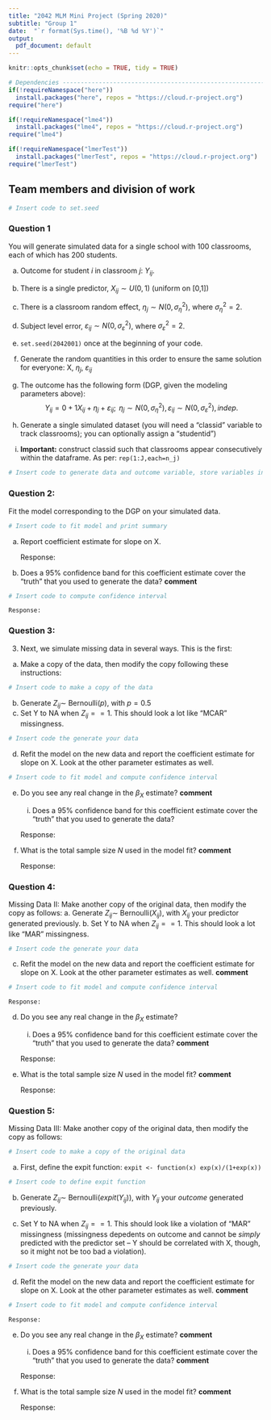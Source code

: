 ```yaml
---
title: "2042 MLM Mini Project (Spring 2020)"
subtitle: "Group 1"
date:  "`r format(Sys.time(), '%B %d %Y')`"
output:
  pdf_document: default
---
```


```r
knitr::opts_chunk$set(echo = TRUE, tidy = TRUE)
```

```r
# Dependencies -----------------------------------------------------------------
if(!requireNamespace("here"))
  install.packages("here", repos = "https://cloud.r-project.org")
require("here")

if(!requireNamespace("lme4"))
  install.packages("lme4", repos = "https://cloud.r-project.org")
require("lme4")

if(!requireNamespace("lmerTest"))
  install.packages("lmerTest", repos = "https://cloud.r-project.org")
require("lmerTest")
```

## Team members and division of work

```r
# Insert code to set.seed
```

### Question 1

You will generate simulated data for a single school with 100 classrooms, each of which has 200 students. 

  a. Outcome for student $i$ in classroom $j$: $Y_{ij}$.
    
  b. There is a single predictor, $X_{ij} \sim U(0,1)$ (uniform on [0,1])
    
  c. There is a classroom random effect, $\eta_j \sim N(0,\sigma^2_{\eta})$, where $\sigma^2_{\eta} = 2$. 
  
  d. Subject level error, $\varepsilon_{ij} \sim N(0, \sigma^2_{\varepsilon})$, where  $\sigma^2_{\varepsilon} = 2$. 
  
  e. `set.seed(2042001)` once at the beginning of your code.
  
  f. Generate the random quantities in this order to ensure the same solution for everyone: X, $\eta_j$, $\varepsilon_{ij}$ 
  
  g. The outcome has the following form (DGP, given the modeling parameters above):
$$Y_{ij} = 0 + 1X_{ij} + \eta_j + \varepsilon_{ij} ; \mbox{     } \eta_j \sim N(0,\sigma^2_{\eta}), \varepsilon_{ij} \sim N(0, \sigma^2_{\varepsilon}), indep. $$
  h. Generate a single simulated dataset (you will need a "classid" variable to track classrooms); you can optionally assign a "studentid")
  i. **Important:** construct classid such that classrooms appear consecutively within the dataframe. As per: `rep(1:J,each=n_j)`
  
  
```r
# Insert code to generate data and outcome variable, store variables in a dataframe
```

  
### Question 2: 
Fit the model corresponding to the DGP on your simulated data.
```r
# Insert code to fit model and print summary
```

a. Report coefficient estimate for slope on X.

    Response: 

b. Does a 95% confidence band for this coefficient estimate cover the “truth” that you used to generate the data? **comment**

```r
# Insert code to compute confidence interval 
```

    Response:
    
### Question 3:
3. Next, we simulate missing data in several ways. This is the first:
a. Make a copy of the data, then modify the copy following these instructions:
```r
# Insert code to make a copy of the data
```

b. Generate $Z_{ij} \sim$ Bernoulli$(p)$, with $p = 0.5$
c. Set Y to NA when $Z_{ij} == 1$. This should look a lot like "MCAR" missingness.
```r
# Insert code the generate your data
```

d. Refit the model on the new data and report the coefficient estimate for slope on X. Look at the other parameter estimates as well.
```r
# Insert code to fit model and compute confidence interval
```

e. Do you see any real change in the $\beta_X$ estimate? **comment**
    i. Does a 95% confidence band for this coefficient estimate cover the “truth” that you used to generate the data?
    
    Response: 

f. What is the total sample size $N$ used in the model fit? **comment**

    Response:
    
### Question 4: 
Missing Data II: Make another copy of the original data, then modify the copy as follows:
a. Generate $Z_{ij} \sim$ Bernoulli$(X_{ij})$, with $X_{ij}$ your predictor generated previously.
b. Set Y to NA when $Z_{ij} == 1$. This should look a lot like "MAR" missingness.
```r
# Insert code the generate your data
```
c. Refit the model on the new data and report the coefficient estimate for slope on X. Look at the other parameter estimates as well. **comment**
```r
# Insert code to fit model and compute confidence interval
```

    Response: 

d. Do you see any real change in the $\beta_X$ estimate?
    i. Does a 95% confidence band for this coefficient estimate cover the “truth” that you used to generate the data? **comment**
    
    Response:

e. What is the total sample size $N$ used in the model fit? **comment**

    Response:

### Question 5: 
Missing Data III: Make another copy of the original data, then modify the copy as follows:
```r
# Insert code to make a copy of the original data
```

a. First, define the expit function: `expit <- function(x) exp(x)/(1+exp(x))`
```r
# Insert code to define expit function
```

b. Generate $Z_{ij} \sim$ Bernoulli$(expit(Y_{ij}))$, with $Y_{ij}$ your *outcome* generated previously. 

c. Set Y to NA when $Z_{ij} == 1$. This should look like a violation of "MAR" missingness (missingness depedents on outcome and cannot be *simply* predicted with the predictor set -- Y should be correlated with X, though, so it might not be too bad a violation). 
```r
# Insert code the generate your data
```

d. Refit the model on the new data and report the coefficient estimate for slope on X. Look at the other parameter estimates as well. **comment**
```r
# Insert code to fit model and compute confidence interval
```

    Response:

e. Do you see any real change in the $\beta_X$ estimate? **comment**
    i. Does a 95% confidence band for this coefficient estimate cover the “truth” that you used to generate the data? **comment**
    
      Response:
    
f. What is the total sample size $N$ used in the model fit? **comment**

    Response:







